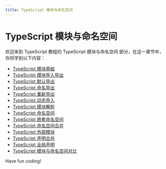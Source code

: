 ```yaml
---
title: TypeScript 模块与命名空间
---
```


# TypeScript 模块与命名空间

欢迎来到 TypeScript 教程的 TypeScript 模块与命名空间 部分，在这一章节中，你将学到以下内容：

- [TypeScript 模块基础](./0-typescript-module-basics.mdx)
- [TypeScript 模块导入导出](./1-typescript-module-import-export.mdx)
- [TypeScript 默认导出](./2-typescript-default-export.mdx)
- [TypeScript 命名导出](./3-typescript-named-exports.mdx)
- [TypeScript 重新导出](./4-typescript-re-export.mdx)
- [TypeScript 动态导入](./5-typescript-dynamic-import.mdx)
- [TypeScript 模块解析](./6-typescript-module-parsing.mdx)
- [TypeScript 命名空间](./7-typescript-namespace.mdx)
- [TypeScript 嵌套命名空间](./8-typescript-nested-namespace.mdx)
- [TypeScript 命名空间合并](./9-typescript-namespace-merging.mdx)
- [TypeScript 外部模块](./10-typescript-external-modules.mdx)
- [TypeScript 声明合并](./11-typescript-declaration-merging.mdx)
- [TypeScript 全局声明](./12-typescript-global-declaration.mdx)
- [TypeScript 模块与命名空间对比](./13-typescript-modules-vs-namespaces.mdx)

Have fun coding!